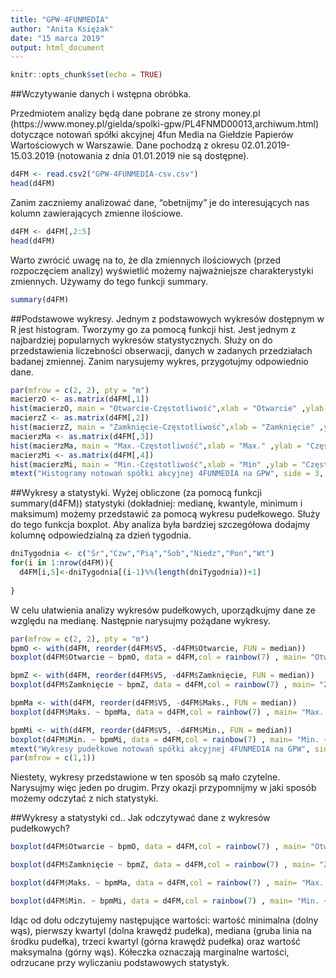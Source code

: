 ```yaml
---
title: "GPW-4FUNMEDIA"
author: "Anita Księżak"
date: "15 marca 2019"
output: html_document
---
```


```r
knitr::opts_chunk$set(echo = TRUE)
```

##Wczytywanie danych i wstępna obróbka.

Przedmiotem analizy będą dane pobrane ze strony money.pl (https://www.money.pl/gielda/spolki-gpw/PL4FNMD00013,archiwum.html) dotyczące notowań spółki akcyjnej 4fun Media na Giełdzie Papierów Wartościowych w Warszawie. Dane pochodzą z okresu 02.01.2019-15.03.2019 (notowania z dnia 01.01.2019 nie są dostępne).

```r
d4FM <- read.csv2("GPW-4FUNMEDIA-csv.csv")
head(d4FM)
```
Zanim zaczniemy analizować dane, "obetnijmy" je do interesujących nas kolumn zawierających zmienne ilościowe.
```r
d4FM <- d4FM[,2:5]
head(d4FM)
```
Warto zwrócić uwagę na to, że dla zmiennych ilościowych (przed rozpoczęciem analizy) wyświetlić możemy najważniejsze charakterystyki zmiennych. Używamy do tego funkcji summary.

```r
summary(d4FM)
```
##Podstawowe wykresy.
Jednym z podstawowych wykresów dostępnym w R jest histogram. Tworzymy go za pomocą funkcji hist. Jest jednym z najbardziej popularnych wykresów statystycznych. Służy on do przedstawienia liczebności obserwacji, danych w zadanych przedziałach badanej zmiennej.
Zanim narysujemy wykres, przygotujmy odpowiednio dane.

```r
par(mfrow = c(2, 2), pty = "m")
macierzO <- as.matrix(d4FM[,1])
hist(macierzO, main = "Otwarcie-Częstotliwość",xlab = "Otwarcie" ,ylab = "Częstotliwość", col = grey.colors(11))
macierzZ <- as.matrix(d4FM[,2])
hist(macierzZ, main = "Zamknięcie-Częstotliwość",xlab = "Zamknięcie" ,ylab = "Częstotliwość", col = grey.colors(11))
macierzMa <- as.matrix(d4FM[,3])
hist(macierzMa, main = "Max.-Częstotliwość",xlab = "Max." ,ylab = "Częstotliwość", col = grey.colors(11))
macierzMi <- as.matrix(d4FM[,4])
hist(macierzMi, main = "Min.-Częstotliwość",xlab = "Min" ,ylab = "Częstotliwość", col = grey.colors(11))
mtext("Histogramy notowań spółki akcyjnej 4FUNMEDIA na GPW", side = 3, line = -1.5, outer = TRUE)
```

##Wykresy a statystyki.
Wyżej obliczone (za pomocą funkcji summary(d4FM)) statystyki (dokładniej: medianę, kwantyle, minimum i maksimum) możemy przedstawić za pomocą wykresu pudełkowego. Służy do tego funkcja boxplot. Aby analiza była bardziej szczegółowa dodajmy kolumnę odpowiedzialną za dzień tygodnia.
```r
dniTygodnia <- c("Śr","Czw","Pią","Sob","Niedz","Pon","Wt")
for(i in 1:nrow(d4FM)){
  d4FM[i,5]<-dniTygodnia[(i-1)%%(length(dniTygodnia))+1]
  
}
```
W celu ułatwienia analizy wykresów pudełkowych, uporządkujmy dane ze względu na medianę. Następnie narysujmy pożądane wykresy.

```r
par(mfrow = c(2, 2), pty = "m")
bpmO <- with(d4FM, reorder(d4FM$V5, -d4FM$Otwarcie, FUN = median))
boxplot(d4FM$Otwarcie ~ bpmO, data = d4FM,col = rainbow(7) , main= "Otwarcie ~ DniTygodnia", ylab = "Otwarcie", xlab = "DniTygodnia")

bpmZ <- with(d4FM, reorder(d4FM$V5, -d4FM$Zamknięcie, FUN = median))
boxplot(d4FM$Zamknięcie ~ bpmZ, data = d4FM,col = rainbow(7) , main= "Zamknięcie ~ DniTygodnia", ylab = "Zamknięcie", xlab = "DniTygodnia")

bpmMa <- with(d4FM, reorder(d4FM$V5, -d4FM$Maks., FUN = median))
boxplot(d4FM$Maks. ~ bpmMa, data = d4FM,col = rainbow(7) , main= "Max. ~ DniTygodnia", ylab = "Max.", xlab = "DniTygodnia")

bpmMi <- with(d4FM, reorder(d4FM$V5, -d4FM$Min., FUN = median))
boxplot(d4FM$Min. ~ bpmMi, data = d4FM,col = rainbow(7) , main= "Min. ~ DniTygodnia", ylab = "Min.", xlab = "DniTygodnia")
mtext("Wykresy pudełkowe notowań spółki akcyjnej 4FUNMEDIA na GPW", side = 3, line = -1.5, outer = TRUE)
par(mfrow = c(1,1))

```
Niestety, wykresy przedstawione w ten sposób są mało czytelne. Narysujmy więc jeden po drugim. Przy okazji przypomnijmy w jaki sposób możemy odczytać z nich statystyki.

##Wykresy a statystyki cd.. Jak odczytywać dane z wykresów pudełkowych?
```r
boxplot(d4FM$Otwarcie ~ bpmO, data = d4FM,col = rainbow(7) , main= "Otwarcie ~ DniTygodnia", ylab = "Otwarcie", xlab = "DniTygodnia")
```

```r
boxplot(d4FM$Zamknięcie ~ bpmZ, data = d4FM,col = rainbow(7) , main= "Zamknięcie ~ DniTygodnia", ylab = "Zamknięcie", xlab = "DniTygodnia")
```

```r
boxplot(d4FM$Maks. ~ bpmMa, data = d4FM,col = rainbow(7) , main= "Max. ~ DniTygodnia", ylab = "Max.", xlab = "DniTygodnia")
```

```r
boxplot(d4FM$Min. ~ bpmMi, data = d4FM,col = rainbow(7) , main= "Min. ~ DniTygodnia", ylab = "Min.", xlab = "DniTygodnia")
```

Idąc od dołu odczytujemy następujące wartości: wartość minimalna (dolny wąs), pierwszy kwartyl (dolna krawędź pudełka), mediana (gruba linia na środku pudełka), trzeci kwartyl (górna krawędź pudełka) oraz wartość maksymalna (górny wąs). Kółeczka oznaczają marginalne wartości, odrzucane przy wyliczaniu podstawowych statystyk.